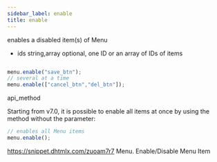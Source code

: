 ```yaml
---
sidebar_label: enable
title: enable
---
```



          


<Short>
 enables a disabled item(s) of Menu



</Short>



- ids 		string,array		optional, one ID or an array of IDs of items



~~~js

menu.enable("save_btn");
// several at a time
menu.enable(["cancel_btn","del_btn"]);


~~~
 api_method

<Descr>

Starting from v7.0, it is possible to enable all items at once by using the method without the parameter:

~~~js
// enables all Menu items
menu.enable();
~~~



</Descr>


 https://snippet.dhtmlx.com/zuoam7r7	Menu. Enable/Disable Menu Item






